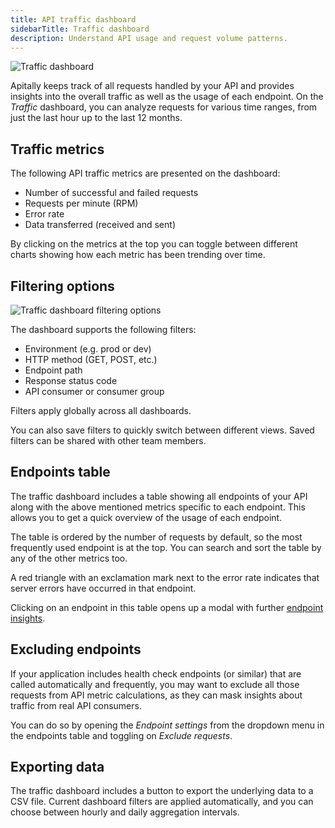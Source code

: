 ```yaml
---
title: API traffic dashboard
sidebarTitle: Traffic dashboard
description: Understand API usage and request volume patterns.
---
```


<img src="https://assets.apitally.io/docs/2025-07-08/traffic.webp" alt="Traffic dashboard" className="rounded-xl" />

Apitally keeps track of all requests handled by your API and provides insights into the overall traffic as well as the usage of each endpoint.
On the *Traffic* dashboard, you can analyze requests for various time ranges, from just the last hour up to the last 12 months.

## Traffic metrics

The following API traffic metrics are presented on the dashboard:

- Number of successful and failed requests
- Requests per minute (RPM)
- Error rate
- Data transferred (received and sent)

By clicking on the metrics at the top you can toggle between different charts showing how each metric has been trending over time.

## Filtering options

<img src="https://assets.apitally.io/docs/2025-07-08/traffic-filters.webp" alt="Traffic dashboard filtering options" className="rounded-xl" loading="lazy" />

The dashboard supports the following filters:

- Environment (e.g. prod or dev)
- HTTP method (GET, POST, etc.)
- Endpoint path
- Response status code
- API consumer or consumer group

Filters apply globally across all dashboards.

You can also save filters to quickly switch between different views. Saved filters can be shared with other team members.

## Endpoints table

The traffic dashboard includes a table showing all endpoints of your API along with the above mentioned metrics specific to each endpoint.
This allows you to get a quick overview of the usage of each endpoint.

The table is ordered by the number of requests by default, so the most frequently used endpoint is at the top.
You can search and sort the table by any of the other metrics too.

A red triangle with an exclamation mark next to the error rate indicates that server errors have occurred in that endpoint.

Clicking on an endpoint in this table opens up a modal with further [endpoint insights](/features/endpoint-insights).

## Excluding endpoints

If your application includes health check endpoints (or similar) that are called automatically and frequently, you may want to exclude all those requests from API metric calculations, as they can mask insights about traffic from real API consumers.

You can do so by opening the *Endpoint settings* from the dropdown menu in the endpoints table and toggling on *Exclude requests*.

## Exporting data

The traffic dashboard includes a button to export the underlying data to a CSV file.
Current dashboard filters are applied automatically, and you can choose between hourly and daily aggregation intervals.
